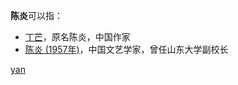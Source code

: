 '''陈炎'''可以指：
* [[丁芒|丁芒]]，原名陈炎，中国作家
* [[陈炎_(1957年)|陈炎 (1957年)]]，中国文艺学家，曾任山东大学副校长

{{disambig}}
[[Category:二字陈姓人名消歧义|yan]]